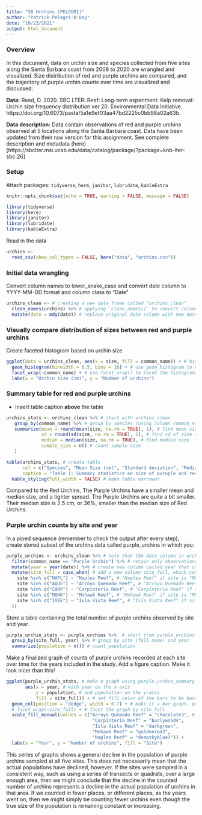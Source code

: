 ```yaml
---
title: "SB Urchins (PELEGRI)"
author: "Patrick Pelegri-O'Day"
date: "10/23/2021"
output: html_document
---
```


### Overview
In this document, data on urchin size and species collected from five sites along the Santa Barbara coast from 2008 to 2020 are wrangled and visualized. Size distribution of red and purple urchins are compared, and the trajectory of purple urchin counts over time are visualized and discussed.

**Data:** Reed, D. 2020. SBC LTER: Reef: Long-term experiment: Kelp removal: Urchin size frequency distribution ver 20. Environmental Data Initiative. https://doi.org/10.6073/pasta/5a1e9ef03aa47bd2225c0bb98a02a63b. 

**Data description:** Data contain observations of red and purple urchins observed at 5 locations along the Santa Barbara coast. Data have been updated from their raw version for this assignment. See complete description and metadata (here)[https://sbclter.msi.ucsb.edu/data/catalog/package/?package=knb-lter-sbc.26]

### Setup

Attach packages: `tidyverse`, `here`, `janitor`, `lubridate`, `kableExtra`
```r
knitr::opts_chunk$set(echo = TRUE, warning = FALSE, message = FALSE)

library(tidyverse)
library(here)
library(janitor)
library(lubridate)
library(kableExtra)
```

Read in the data
```r
urchins <- 
  read_csv(show_col_types = FALSE, here("data", "urchins.csv"))
```

### Initial data wrangling

Convert column names to lower_snake_case and convert date column to YYYY-MM-DD format and column class to "Date"
```r
urchins_clean <- # creating a new data frame called "urchins_clean"
  clean_names(urchins) %>% # applying `clean_names()` to convert column names to lower_snake_case
  mutate(date = mdy(date)) # replace original date column with new date column in YYYY-MM-DD format in which column class is "Date"
```


### Visually compare distribution of sizes between red and purple urchins

Create faceted histogram based on urchin size
```r
ggplot(data = urchins_clean, aes(x = size, fill = common_name)) + # histogram will be based on urchin size, colors according to species
  geom_histogram(binwidth = 0.5, bins = 10) + # use geom_histogram to create histogram
  facet_wrap(~common_name) + # use facet_wrap() to facet the histogram, here based on common_name
  labs(x = "Urchin size (cm)", y = "Number of urchins")
```

### Summary table for red and purple urchins
- insert table caption **above** the table


```r
urchins_stats <- urchins_clean %>% # start with urchins_clean
   group_by(common_name) %>% # group by species (using column common_name)
   summarize(mean = round(mean(size, na.rm = TRUE), 1), # find mean size and round to 1 decimal point
             sd = round(sd(size, na.rm = TRUE), 1), # find sd of size and round to 1 decimal point
             median = median(size, na.rm = TRUE), # find median size
             sample_size = n() # count sample size
   )

kable(urchins_stats, # create table
      col = c("Species", "Mean Size (cm)", "Standard deviation", "Median Size (cm)", "Sample Size"), # list column names
      caption = "Table 1: Summary statistics on size of puruple and red urchins") %>% 
  kable_styling(full_width = FALSE) # make table narrower
```

Compared to the Red Urchins, The Purple Urchins have a smaller mean and median size, and a tighter spread. The Purple Urchins are quite a bit smaller. Their median size is 2.5 cm, or 36%, smaller than the median size of Red Urchins. 

### Purple urchin counts by site and year

In a piped sequence (remember to check the output after every step), create stored subset of the urchins data called purple_urchins in which you: 

```r
purple_urchins <- urchins_clean %>% # note that the date column in urchins_clean is already converted to class Date because of code in ### Initial data wrangling section
  filter(common_name == "Purple Urchin") %>% # retain only observations where common_name is Purple Urchin
  mutate(year = year(date)) %>% # create new column called year that contains the year, derived from the date column
  mutate(site_full = case_when( # add a new column site_full, which contains...
    site %in% c("NAPL") ~ "Naples Reef", # "Naples Reef" if site is "NAPL"
    site %in% c("AQUE") ~ "Arroyo Quemado Reef", # "Arroyo Quemado Reef" if site is "AQUE"
    site %in% c("CARP") ~ "Carpinteria Reef", # "Carpinteria Reef" if site is "CARP"
    site %in% c("MOHK") ~ "Mohawk Reef", # "Mohawk Reef" if site is "MOHK"
    site %in% c("IVEE") ~ "Isla Vista Reef", # "Isla Vista Reef" if site is "IVEE"
  ))
```

Store a table containing the total number of purple urchins observed by site and year. 
```r
purple_urchin_stats <- purple_urchins %>%  # start from purple_urchins
  group_by(site_full, year) %>% # group by site (full name) and year
  summarize(population = n()) # count population
```

Make a finalized graph of counts of purple urchins recorded at each site over time for the years included in the study. Add a figure caption. Make it look nicer than this!
```r
ggplot(purple_urchin_stats, # make a graph using purple_urchin_summary
       aes(x = year, # with year on the x-axis
           y = population, # and population on the y-axis
           fill = site_full)) + # set fill color of the bars to be based on the site the sample was drawn from
  geom_col(position = "dodge", width = 0.7) + # make it a bar graph. position = "dodge" sets the bars next to each other
  # facet_wrap(~site_full) + # facet the graph by site_full
  scale_fill_manual(values = c("Arroyo Quemado Reef" = "chocolate3", # set custom colors for each site
                                "Carpinteria Reef" = "burlywood4",
                                "Isla Vista Reef" = "darkgreen",
                                "Mohawk Reef" = "goldenrod3",
                                "Naples Reef" = "deepskyblue3")) +
  labs(x = "Year", y = "Number of urchins", fill = "Site")
```

This series of graphs shows a general decline in the population of purple urchins sampled at all five sites. This does not necessarily mean that the actual populations have declined, however. If the sites were sampled in a consistent way, such as using a series of transects or quadrats, over a large enough area, then we might conclude that the decline in the counted number of urchins represents a decline in the actual population of urchins in that area. If we counted in fewer places, or different places, as the years went on, then we might simply be counting fewer urchins even though the true size of the population is remaining constant or increasing.
